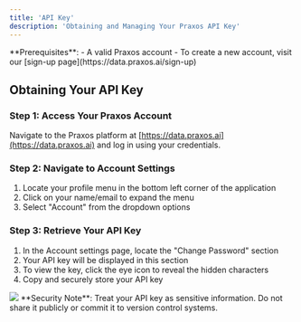 ```yaml
---
title: 'API Key'
description: 'Obtaining and Managing Your Praxos API Key'
---
```


<Info>
  **Prerequisites**: 
  - A valid Praxos account
  - To create a new account, visit our [sign-up page](https://data.praxos.ai/sign-up)
</Info>

## Obtaining Your API Key

### Step 1: Access Your Praxos Account
Navigate to the Praxos platform at [https://data.praxos.ai](https://data.praxos.ai) and log in using your credentials.

### Step 2: Navigate to Account Settings
1. Locate your profile menu in the bottom left corner of the application
2. Click on your name/email to expand the menu
3. Select "Account" from the dropdown options

### Step 3: Retrieve Your API Key
1. In the Account settings page, locate the "Change Password" section
2. Your API key will be displayed in this section
3. To view the key, click the eye icon to reveal the hidden characters
4. Copy and securely store your API key

<Frame>
  <img src="/images/api-key/Screenshot 2025-04-07 205145.png" style={{ borderRadius: '0.5rem' }} />
</Frame>

<Warning>
  **Security Note**: Treat your API key as sensitive information. Do not share it publicly or commit it to version control systems.
</Warning>
